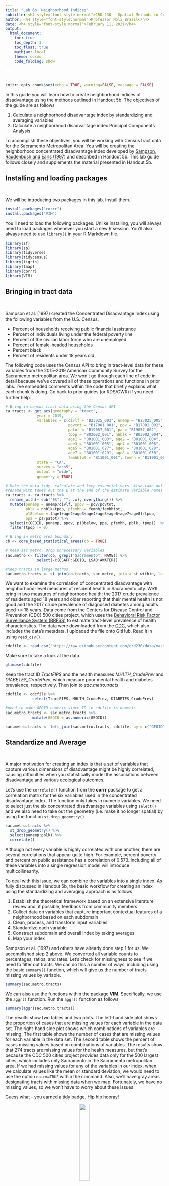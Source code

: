 ```yaml
---
title: "Lab 6b: Neighborhood Indices"
subtitle: <h4 style="font-style:normal">CRD 230 - Spatial Methods in Community Research</h4>
author: <h4 style="font-style:normal">Professor Noli Brazil</h4>
date: <h4 style="font-style:normal">February 11, 2021</h4>
output: 
  html_document:
    toc: true
    toc_depth: 3
    toc_float: true
    mathjax: local
    theme: cosmo
    code_folding: show
---
```




<style>
p.comment {
background-color: #bdced6;
padding: 10px;
border: 0px solid black;
margin-left: 25px;
border-radius: 5px;
font-style: normal;
}

h1.title {
  font-weight: bold;
  font-family: Arial;  
}

h2.title {
  font-family: Arial;  
}

</style>


<style type="text/css">
#TOC {
  font-size: 13px;
  font-family: Arial;
}
</style>


\


```r
knitr::opts_chunk$set(echo = TRUE, warning=FALSE, message = FALSE)
```


In this guide you will learn how to create neighborhood indices of disadvantage using the methods outlined in Handout 5b. The objectives of the guide are as follows

1. Calculate a neighborhood disadvantage index by standardizing and averaging variables
2. Calculate a neighborhood disadvantage index Principal Components Analysis

To accomplish these objectives, you will be working with Census tract data for the Sacramento Metropolitan Area. You will be creating the neighborhood concentrated disadvantage index developed by [Sampson, Raudenbush and Earls (1997)](https://science.sciencemag.org/content/277/5328/918/tab-pdf) and described in Handout 5b. This lab guide follows closely and supplements the material presented in Handout 5b.

<div style="margin-bottom:25px;">
</div>
## **Installing and loading packages**
\

We will be introducing two packages in this lab. Install them.

```r
install.packages("corrr")
install.packages("VIM")
```

You’ll need to load the following packages. Unlike installing, you will always need to load packages whenever you start a new R session. You’ll also always need to use `library()` in your R Markdown file.

```r
library(sf)
library(sp)
library(tidyverse)
library(tidycensus)
library(tigris)
library(tmap)
library(corrr)
library(VIM)
```


<div style="margin-bottom:25px;">
</div>
## **Bringing in tract data**
\

Sampson et al. (1997) created the Concentrated Disadvantage Index using the following variables from the U.S. Census.

* Percent of households receiving public financial assistance
* Percent of individuals living under the federal poverty line
* Percent of the civilian labor force who are unemployed
* Percent of female-headed households
* Percent black
* Percent of residents under 18 years old

The following code uses the Census API to bring in tract-level data for these variables from the 2015-2019 American Community Survey for the Sacramento metropolitan area.  We won't go through each line of code in detail because we've covered all of these operations and functions in prior labs.  I've embedded comments within the code that briefly explains what each chunk is doing. Go back to prior guides (or RDS/GWR) if you need further help. 

```r

# Bring in census tract data using the Census API 
ca.tracts <- get_acs(geography = "tract", 
              year = 2019,
              variables = c(civlf = "B23025_003", unemp = "B23025_005", 
                            povtot = "B17001_001", pov = "B17001_002",
                            patot = "B19057_001", pa = "B19057_002",
                            tpop = "B03002_001", nhblk = "B03002_004",
                            age1 = "B01001_003", age2 = "B01001_004", 
                            age3 = "B01001_005", age4 = "B01001_006", 
                            age5 = "B01001_027", age6 = "B01001_028",
                            age7 = "B01001_029", age8 = "B01001_030",
                            femhhtot = "B11001_001", femhh = "B11001_006"),
              state = "CA",
              survey = "acs5",
              output = "wide",
              geometry = TRUE)

# Make the data tidy, calculate and keep essential vars. Also take out zero population tracts
#rename_with takes out the E at the end of the estimate variable names
ca.tracts <- ca.tracts %>% 
  rename_with(~ sub("E$", "", .x), everything()) %>%
  mutate(punemp = unemp/civlf, ppov = pov/povtot, 
         pblk = nhblk/tpop, pfemhh = femhh/femhhtot,
         p18below = (age1+age2+age3+age4+age5+age6+age7+age8)/tpop,
         ppa = pa/patot) %>%
  select(c(GEOID, punemp, ppov, p18below, ppa, pfemhh, pblk, tpop))  %>%
  filter(tpop != 0)

# Bring in metro area boundary
cb <- core_based_statistical_areas(cb = TRUE)

# Keep sac metro. Drop unnecessary variables
sac.metro <- filter(cb, grepl("Sacramento", NAME)) %>%
              select(-c(CSAFP:GEOID, LSAD:AWATER))

#Keep tracts in large metros. 
sac.metro.tracts <- st_join(ca.tracts, sac.metro, join = st_within, left=FALSE) 
```

We want to examine the correlation of concentrated disadvantage with neighborhood-level measures of resident health in Sacramento city. We'll bring in two measures of neighborhood health: the 2017 crude prevalence of residents aged 18 years and older reporting that their mental health is not good and the 2017 crude prevalence of diagnosed diabetes among adults aged >= 18 years.  Data come from the Centers for Disease Control and Prevention (CDC) 500 cities project, which uses the [Behavioral Risk Factor Surveillance System (BRFSS)](https://www.cdc.gov/brfss/index.html) to estimate tract-level prevalence of health characteristics. The data were downloaded from the [CDC](https://chronicdata.cdc.gov/500-Cities/500-Cities-Census-Tract-level-Data-GIS-Friendly-Fo/k86t-wghb), which also includes the data's metadata.  I uploaded the file onto GitHub. Read it in using `read_csv()`.

```r
cdcfile <- read_csv("https://raw.githubusercontent.com/crd230/data/master/500_Cities__Census_Tract-level_Data__GIS_Friendly_Format___2019_release.csv")
```

Make sure to take a look at the data.

```r
glimpse(cdcfile)
```

Keep the tract ID *TractFIPS* and the health measures *MHLTH_CrudePrev* and *DIABETES_CrudePrev*, which measure poor mental health and diabetes prevalence, respectively. Then join to *sac.metro.tracts*

```r
cdcfile <- cdcfile %>%
            select(TractFIPS, MHLTH_CrudePrev, DIABETES_CrudePrev)

#need to make GEOID numeric since ID in cdcfile is numeric
sac.metro.tracts <- sac.metro.tracts %>%
            mutate(GEOID = as.numeric(GEOID))

sac.metro.tracts <- left_join(sac.metro.tracts, cdcfile, by = c("GEOID" = "TractFIPS"))
```

<div style="margin-bottom:25px;">
</div>
## **Standardize and Average**
\

A major motivation for creating an index is that a set of variables that capture various dimensions of disadvantage might be highly correlated, causing difficulties when you statistically model the associations between disadvantage and various ecological outcomes.

Let's use the `correlate()` function from the **corrr** package to get a correlation matrix for the six variables used in the concentrated disadvantage index.  The function only takes in numeric variables. We need to select just the six concentrated disadvantage variables using `select()` and we also need to take out the geometry (i.e. make it no longer spatial) by using the function `st_drop_geometry()`

```r
sac.metro.tracts %>%
  st_drop_geometry() %>%
  select(punemp:pblk) %>%
  correlate()
```

Although not every variable is highly correlated with one another, there are several correlations that appear quite high.  For example, percent poverty and percent on public assistance has a correlation of 0.573.  Including all of these variables into a single regression model will introduce multicollinearity.

To deal with this issue, we can combine the variables into a single index. As fully discussed in Handout 5b, the basic workflow for creating an index using the standardizing and averaging approach is as follows

1. Establish the theoretical framework based on an extensive literature review and, if possible, feedback from community members
2. Collect data on variables that capture important contextual features of a neighborhood based on each subdomain
3. Clean, process, and transform input variables
4. Standardize each variable
5. Construct subdomain and overall index by taking averages
6. Map your index

Sampson et al. (1997) and others have already done step 1 for us.  We accomplished step 2 above. We  converted all variable counts to percentages, ratios, and rates. Let's check for missingness to see if we need to filter out tracts. We can do this a number of ways, including using the basic `summary()` function, which will give us the number of tracts missing values by variable.

```r
summary(sac.metro.tracts)
```


We can also use the functions within the package **VIM**.  Specifically, we use the `aggr()` function. Run the `aggr()` function as follows

```r
summary(aggr(sac.metro.tracts))
```

The results show two tables and two plots.  The left-hand side plot shows the proportion of cases that are missing values for each variable in the data set.  The right-hand side plot shows which combinations of variables are missing.  The first table shows the number of cases that are missing values for each variable in the data set. The second table shows the percent of cases missing values based on combinations of variables.  The results show that 274 tracts are missing values for the health measures, but that's because the CDC 500 cities project provides data only for the 500 largest cities, which includes only Sacramento in the Sacramento metropolitan area.  If we had missing values for any of the variables in our index,  when we calculate values like the mean or standard deviation, we would need to use the option `na.rm=TRUE` within the command. Also, we'll have gray areas designating tracts with missing data when we map.  Fortunately, we have no missing values, so we won't have to worry about these issues.

Guess what - you earned a tidy badge.  Hip hip hooray!

<center>
![](/Users/noli/Documents/UCD/teaching/CRD 230/Lab/crd230.github.io/corrlogo.png){ width=25% }

</center>



<div style="margin-bottom:25px;">
</div>
### **Standardizing variables**
\

In order to combine variables into an index, we need to standardize them, which is described in section 3.2.4 in Handout 5b.  We do this to get the variables onto the same scale.  A common approach to standardizing a variable is to calculate its z-score.  The z-score is a measure of distance from the mean, in this case the mean of all tracts in an area.  So, after standardizing, the variables will have the same units, specifically units of standard deviations.

Let's calculate the z-score for the variable *punemp* using equation 1 in Handout 5b.  Relying on our compadre `mutate()`, we can create a variable named *punempz* that subtracts the total mean of *punemp* from each tract's value on *punemp* and then divide by the standard deviation of *punemp*. Because we are dealing with only one region (Sac metro area), we don't have to standardize using different regional means and standard deviations.


```r
sac.metro.tracts %>%
  mutate(punempz = (punemp-mean(punemp, na.rm=TRUE))/sd(punemp, na.rm=TRUE)) %>%
  select(GEOID,punempz)
```

Standardized values should have a mean of 0 and a standard deviation of 1.

```r
sac.metro.tracts %>%
  mutate(punempz = (punemp-mean(punemp, na.rm=TRUE))/sd(punemp, na.rm=TRUE)) %>%
  select(GEOID,punempz) %>%
  summarize(Mean = mean(punempz), SD = sd(punempz)) %>%
  st_drop_geometry()
```

We just standardized *punemp*, but we need to do this for all variables in the data set. Standardizing one variable at a time by repeating the code above is fine and dandy if you have a small number of variables to standardize.  But, for many  indices, you'll be dealing with a lot of variables.  Is there a more efficient way? 

Why yes!  Tidyverse to the rescue!!

Instead of writing out the above code for every variable, we can use a combination of the `scale()` function, which is a canned function that standardizes a variable, and `mutate()`'s hidden yet very powerful sister `mutate_at()`.  Let's create a new tibble called *sac.metro.tracts.std* that contains all variables standardized using the following code.

```r
sac.metro.tracts.std <- sac.metro.tracts %>%
        mutate_at(~(scale(.) %>% as.vector(.)), .vars = vars(-c(GEOID, NAME, geometry)))
```

Let's break the above code down a bit so we're all on the same page. The function `mutate_at()` tells R to run a function on all variables in the dataset. The first argument is the name of our function `scale()`.  But, if you check the help documentation, `scale()` returns a matrix as opposed to a vector, so we send it to the function `as.vector()`.  So, the `~` tells R that we are performing multiple functions on each variable, in this case `scale()` and `as.vector()` in that order (our trusted pipe tells the order).

We have multiple variables, numeric and character, in our dataset *sac.metro.tracts* that we don't need to standardize.  This is why we use the `.vars = vars()` argument above. The argument `.vars = vars(-c(GEOID, NAME, geometry))` tells `mutate_at()` that R will execute `scale()` and `as.vector()` for all variables in  *sac.metro.tracts* **except** *GEOID*, *NAME*, and *geometry*.

Take a peek at the data to see what we produced

```r
glimpse(sac.metro.tracts.std)
```

<div style="margin-bottom:25px;">
</div>
### **Creating the index**
\

The next step in the workflow is to create subdomain indices, which we do not need to do here.  So, we now just take the average of the six variables to get our final index, which we name *DepInd1*.

```r
sac.metro.tracts.std <- sac.metro.tracts.std %>%
  mutate(DepInd1 = (punemp+ppov+p18below+pblk+ppa+pfemhh)/6)
```

<div style="margin-bottom:25px;">
</div>
### **Mapping the indices**
\

Last step is to map the index. Use our friend `tm_shape()` to do this

```r
tmap_mode("view")

sac.metro.tracts.std %>%
  tm_shape() +
  tm_polygons(col = "DepInd1", style = "jenks", palette = "Reds", 
              border.alpha = 0, title = "Concentrated Disadvantage Index")
```

Darker red indicates higher disadvantage. Let's save *DepInd1* back into *sac.metro.tracts*.  We'll be turning back to this index later in the lab.

```r
sac.metro.tracts <- sac.metro.tracts %>%
        left_join(select(st_drop_geometry(sac.metro.tracts.std), GEOID, DepInd1), 
                  by = "GEOID")
```


<div style="margin-bottom:25px;">
</div>
## **Principal Components Analysis**
\

Another method for creating an index is to use Principal Components Analysis (PCA), which is described in section 3.3 in Handout 5b. A couple of basic rules

1. Always use z-scored variables when doing a PCA - scale is very important, as we want correlations going in, not covariances.  
2. Generally, you use the **first** principal component as the index. However, always look at how much variation your component is capturing.

To conduct a PCA in R, use the function `prcomp()`, which is a part of the package **stats**, a pre-installed package.

```r
pconcdis<-prcomp(~punemp+ppov+p18below+pblk+ppa+pfemhh, center=T, scale=T, data=sac.metro.tracts, na.action = na.exclude)
```

The first argument are the variables we want to include in the index, starting first with a tilde sign `~` then followed by each variable separated by a `+`.  The arguments `center=T` and `scale=T` effectively standardize our variables. And then `data` specifies the dataset. The argument `na.action = na.exclude` tells the function to exclude the observations with NA values, but retain them as NA when computing the scores (we did not need this here, but I show this if and when you do run into missingness when creating your own indices).

What is the object type of *pconcdis*?

```r
class(pconcdis)
```

Hmmmm, not something we've come across before. Let's get a summary of this object.

```r
summary(pconcdis)
```

You obtain six principal components (because we have six variables), which we call PC1-PC6. Each of these explains a percentage of the total variation in the dataset. That is to say: PC1 explains 52% of the total variance, which means that one-half of the information in the dataset (6 variables) can be encapsulated by just that one Principal Component. PC2 explains 19% of the variance. So, by knowing the position of a sample in relation to just PC1 and PC2, you can get a very accurate view on where it stands in relation to other samples, as just PC1 and PC2 can explain 72% of the variance.

Let's call `glimpse()` to have a looksie at our PCA object.

```r
glimpse(pconcdis)
```

I won't describe the results above in detail, but your PCA object contains the following information:

* The center point (`$center`), scaling (`$scale`), standard deviation(`sdev`) of each principal component
* The relationship (correlation) between the initial variables and the principal components (`$rotation`)
* The principal components score (`$x`)

The first principal component score is in `x[,1]`, which we save into our data set *sac.metro.tracts*

```r
sac.metro.tracts <- sac.metro.tracts %>%
          mutate(DepInd2 = pconcdis$x[,1])
```

What is the correlation between this index *DepInd2*, the original variables and the index created using the basic averaging approach *DepInd1*?

```r
sac.metro.tracts %>%
  st_drop_geometry() %>%
  select(punemp:pblk, DepInd1, DepInd2) %>%
  correlate()
```

The correlation is quite high between *DepInd1* and *DepInd2* (0.997).  Let's map the PCA index.

```r
sac.metro.tracts %>%
  tm_shape() +
  tm_polygons(col = "DepInd2", style = "jenks", palette = "Reds", 
              border.alpha = 0, title = "Concentrated Disadvantage Index")

```


Darker red means greater disadvantage. How much does the index correlate with ecological health?

```r
sac.metro.tracts %>%
  st_drop_geometry() %>%
  select(MHLTH_CrudePrev, DIABETES_CrudePrev, DepInd1, DepInd2) %>%
  correlate()
```

Both indices have correlations around 0.82 and 0.65 with poor mental health and diabetes prevalence, respectively.  Remember these correlations are just for the City of Sacramento.

The downside of creating indices is that you lose interpretation.  All we know is that higher values on the index indicate more disadvantage.  You can't say much about what a one-unit increase in the indices practically mean.  That's why many practitioners convert the index into quartiles or quintiles (such as the Regional Opportunity Index or the California LIHTC Opportunity Map, both discussed in Handout 5b).  That way, you  would say something like "This neighborhood in South Sacramento is in the top quartile in neighborhood disadvantage".

Another issue with the PCA is how to evaluate whether the first principal component score is enough. Why not include the second?  Well, you don't largely because you are trying to create a single index of disadvantage or opportunity.  There's also an element of art over science in the selection.  52% of explained variation is high, but ultimately we don't have a standard threshold to say exactly what is high. The high correlations with the first index and the individual variables give us some assurance that the PCA index is doing an OK job summarizing disadvantage across the dimensions captured by the six variables.


***


<a rel="license" href="http://creativecommons.org/licenses/by-nc/4.0/"><img alt="Creative Commons License" style="border-width:0" src="https://i.creativecommons.org/l/by-nc/4.0/88x31.png" /></a><br />This work is licensed under a <a rel="license" href="http://creativecommons.org/licenses/by-nc/4.0/">Creative Commons Attribution-NonCommercial 4.0 International License</a>.


Website created and maintained by [Noli Brazil](https://nbrazil.faculty.ucdavis.edu/)
